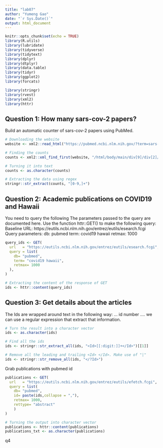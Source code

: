 ```yaml
---
title: "lab07"
author: "Yumeng Gao"
date: "`r Sys.Date()`"
output: html_document
---
```


```r
knitr::opts_chunk$set(echo = TRUE)
library(R.utils)
library(lubridate)
library(tidyverse)
library(tidytext)
library(dplyr)
library(dtplyr)
library(data.table)
library(tidyr)
library(ggplot2)
library(forcats)

library(stringr)
library(rvest)
library(xml2)
library(httr)
```

## Question 1: How many sars-cov-2 papers?
Build an automatic counter of sars-cov-2 papers using PubMed. 
```r
# Downloading the website
website <- xml2::read_html("https://pubmed.ncbi.nlm.nih.gov/?term=sars-cov-2")

# Finding the counts
counts <- xml2::xml_find_first(website, "/html/body/main/div[9]/div[2]/div[2]/div[1]/div[1]/span")

# Turning it into text
counts <- as.character(counts)

# Extracting the data using regex
stringr::str_extract(counts, "[0-9,]+")
```

## Question 2: Academic publications on COVID19 and Hawaii
You need to query the following The parameters passed to the query are documented here.
Use the function httr::GET() to make the following query:
Baseline URL: https://eutils.ncbi.nlm.nih.gov/entrez/eutils/esearch.fcgi
Query parameters:
  db: pubmed
  term: covid19 hawaii
  retmax: 1000

```r
query_ids <- GET(
  url   = "https://eutils.ncbi.nlm.nih.gov/entrez/eutils/esearch.fcgi",
  query = list(
    db= "pubmed",
    term= "covid19 hawaii",
    retmax= 1000
  ), 
)

# Extracting the content of the response of GET
ids <- httr::content(query_ids)
```

## Question 3: Get details about the articles
The Ids are wrapped around text in the following way: <Id>... id number ...</Id>. we can use a regular expression that extract that information. 
```r
# Turn the result into a character vector
ids <- as.character(ids)

# Find all the ids 
ids <- stringr::str_extract_all(ids, "<Id>[[:digit:]]+</Id>")[[1]]

# Remove all the leading and trailing <Id> </Id>. Make use of "|"
ids <- stringr::str_remove_all(ids, "</?Id>")
```


Grab publications with pubmed id 
```r
publications <- GET(
  url   = "https://eutils.ncbi.nlm.nih.gov/entrez/eutils/efetch.fcgi",
  query = list(
    db= "pubmed",
    id= paste(ids,collapse = ","),
    retmax= 1000,
    rettype= "abstract"
    )
)

# Turning the output into character vector
publications <- httr::content(publications)
publications_txt <- as.character(publications)
```

q4






